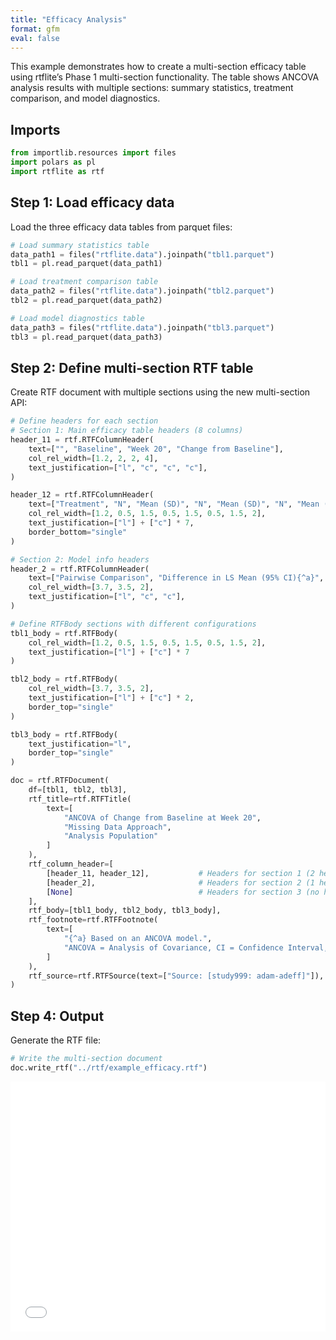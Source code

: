 ```yaml
---
title: "Efficacy Analysis"
format: gfm
eval: false
---
```


<!-- `.md` and `.py` files are generated from the `.qmd` file. Please edit that file. -->

This example demonstrates how to create a multi-section efficacy table using rtflite's Phase 1 multi-section functionality. The table shows ANCOVA analysis results with multiple sections: summary statistics, treatment comparison, and model diagnostics.

## Imports

```python
from importlib.resources import files
import polars as pl
import rtflite as rtf
```

## Step 1: Load efficacy data

Load the three efficacy data tables from parquet files:

```python
# Load summary statistics table
data_path1 = files("rtflite.data").joinpath("tbl1.parquet")
tbl1 = pl.read_parquet(data_path1)

# Load treatment comparison table  
data_path2 = files("rtflite.data").joinpath("tbl2.parquet")
tbl2 = pl.read_parquet(data_path2)

# Load model diagnostics table
data_path3 = files("rtflite.data").joinpath("tbl3.parquet")
tbl3 = pl.read_parquet(data_path3)
```

## Step 2: Define multi-section RTF table

Create RTF document with multiple sections using the new multi-section API:

```python
# Define headers for each section
# Section 1: Main efficacy table headers (8 columns)
header_11 = rtf.RTFColumnHeader(
    text=["", "Baseline", "Week 20", "Change from Baseline"],
    col_rel_width=[1.2, 2, 2, 4],
    text_justification=["l", "c", "c", "c"],
)

header_12 = rtf.RTFColumnHeader(
    text=["Treatment", "N", "Mean (SD)", "N", "Mean (SD)", "N", "Mean (SD)", "LS Mean (95% CI){^a}"],
    col_rel_width=[1.2, 0.5, 1.5, 0.5, 1.5, 0.5, 1.5, 2],
    text_justification=["l"] + ["c"] * 7,
    border_bottom="single"
)

# Section 2: Model info headers
header_2 = rtf.RTFColumnHeader(
    text=["Pairwise Comparison", "Difference in LS Mean (95% CI){^a}", "p-Value"],
    col_rel_width=[3.7, 3.5, 2],
    text_justification=["l", "c", "c"], 
)

# Define RTFBody sections with different configurations
tbl1_body = rtf.RTFBody(
    col_rel_width=[1.2, 0.5, 1.5, 0.5, 1.5, 0.5, 1.5, 2],
    text_justification=["l"] + ["c"] * 7
)

tbl2_body = rtf.RTFBody(
    col_rel_width=[3.7, 3.5, 2],
    text_justification=["l"] + ["c"] * 2,
    border_top="single"
)

tbl3_body = rtf.RTFBody(
    text_justification="l",
    border_top="single"
)
```

```python
doc = rtf.RTFDocument(
    df=[tbl1, tbl2, tbl3],  
    rtf_title=rtf.RTFTitle(
        text=[
            "ANCOVA of Change from Baseline at Week 20", 
            "Missing Data Approach",
            "Analysis Population"
        ]
    ),
    rtf_column_header=[
        [header_11, header_12],           # Headers for section 1 (2 header rows)
        [header_2],                       # Headers for section 2 (1 header row)
        [None]                            # Headers for section 3 (no headers)
    ],
    rtf_body=[tbl1_body, tbl2_body, tbl3_body],  
    rtf_footnote=rtf.RTFFootnote(
        text=[
            "{^a} Based on an ANCOVA model.",
            "ANCOVA = Analysis of Covariance, CI = Confidence Interval, LS = Least Squares, SD = Standard Deviation"
        ]
    ),
    rtf_source=rtf.RTFSource(text=["Source: [study999: adam-adeff]"]),
)
```

## Step 4: Output

Generate the RTF file:

```python
# Write the multi-section document
doc.write_rtf("../rtf/example_efficacy.rtf")
```

<embed src="../pdf/example_efficacy.pdf" style="width:100%; height:400px" type="application/pdf">